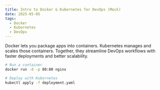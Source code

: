 ```yaml
---
title: Intro to Docker & Kubernetes for DevOps (Mock)
date: 2025-05-05
tags:
  - Docker
  - Kubernetes
  - DevOps
---
```


Docker lets you package apps into containers. Kubernetes manages and scales those containers. Together, they streamline DevOps workflows with faster deployments and better scalability.

```bash
# Run a container
docker run -d -p 80:80 nginx

# Deploy with Kubernetes
kubectl apply -f deployment.yaml
